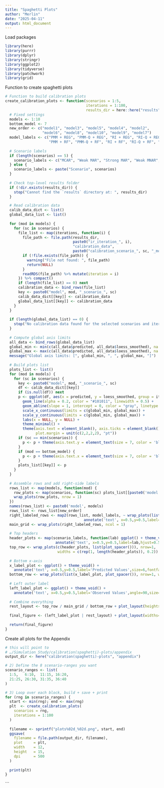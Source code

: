 ```yaml
---
title: "Spaghetti Plots"
author: "Merlin"
date: "2025-04-11"
output: html_document
---
```


Load packages
```r
library(here)
library(purrr)
library(dplyr)
library(stringr)
library(ggplot2)
library(tidyverse)
library(patchwork)
library(grid)
```


Function to create spaghetti plots
```r
# Function to build calibration plots
create_calibration_plots <- function(scenarios = 1:5,
                                     iterations = 1:100,
                                     results_dir = here::here("results")) {
  # Fixed settings
  models <- 1:10
  bottom_model <- 7
  new_order <- c("model1", "model3", "model5", "model4", "model2", 
                 "model6", "model8", "model10", "model9", "model7")
  model_labels <- c("PMM + REG", "PMM-Q + REG", "RI + REG", "RI-Q + REG", "RF + REG",
                    "PMM + RF", "PMM-Q + RF", "RI + RF", "RI-Q + RF", "RF + RF")
  
  # Scenario labels
  if (length(scenarios) == 5) {
    scenario_labels <- c("MCAR", "Weak MAR", "Strong MAR", "Weak MNAR", "Strong MNAR")
  } else {
    scenario_labels <- paste("Scenario", scenarios)
  }
  
  # Check top-level results folder
  if (!dir.exists(results_dir)) {
    stop("Cannot find the `results` directory at: ", results_dir)
  }

  # Read calibration data
  calib_data_dict <- list()
  global_data_list <- list()
  
  for (mod in models) {
    for (sc in scenarios) {
      file_list <- map(iterations, function(i) {
        file_path <- file.path(results_dir,
                               paste0("ir_iteration_", i),
                               "calibration_data",
                               paste0("calibration_scenario_", sc, "_model_", mod, ".rds"))
        if (!file.exists(file_path)) {
          warning("File not found: ", file_path)
          return(NULL)
        }
        readRDS(file_path) %>% mutate(iteration = i)
      }) %>% compact()
      if (length(file_list) == 0) next
      calibration_data <- bind_rows(file_list)
      key <- paste0("model", mod, "_scenario_", sc)
      calib_data_dict[[key]] <- calibration_data
      global_data_list[[key]] <- calibration_data
    }
  }
  
  if (length(global_data_list) == 0) {
    stop("No calibration data found for the selected scenarios and iterations.")
  }
  
  # Compute global axis limits
  all_data <- bind_rows(global_data_list)
  global_min <- min(c(all_data$predicted, all_data$loess_smoothed), na.rm = TRUE)
  global_max <- max(c(all_data$predicted, all_data$loess_smoothed), na.rm = TRUE)
  message("Global axis limits: [", global_min, ", ", global_max, "]")
  
  # Build plots list
  plots_list <- list()
  for (mod in models) {
    for (sc in scenarios) {
      key <- paste0("model", mod, "_scenario_", sc)
      df <- calib_data_dict[[key]]
      if (is.null(df)) next
      p <- ggplot(df, aes(x = predicted, y = loess_smoothed, group = iteration)) +
        geom_line(alpha = 0.2, color = "#101011", linewidth = 0.5) +
        geom_abline(slope = 1, intercept = 0, color = "gray", linetype = "dashed") +
        scale_x_continuous(limits = c(global_min, global_max)) +
        scale_y_continuous(limits = c(global_min, global_max)) +
        labs(x = NULL, y = NULL) +
        theme_minimal() +
        theme(axis.text = element_blank(), axis.ticks = element_blank(),
              plot.margin = unit(c(2,2,2,2), "pt"))
      if (sc == min(scenarios)) {
        p <- p + theme(axis.text.y = element_text(size = 7, color = 'black'))
      }
      if (mod == bottom_model) {
        p <- p + theme(axis.text.x = element_text(size = 7, color = 'black'))
      }
      plots_list[[key]] <- p
    }
  }
  
  # Assemble rows and add right-side labels
  rows_list <- map(models, function(mod) {
    row_plots <- map(scenarios, function(sc) plots_list[[paste0('model',mod,'_scenario_',sc)]]) %>% compact()
    wrap_plots(row_plots, nrow = 1)
  })
  names(rows_list) <- paste0('model', models)
  rows_list <- rows_list[new_order]
  right_labeled_rows <- map2(rows_list, model_labels, ~ wrap_plots(list(.x, ggplot() + theme_void() +
                                    annotate('text', x=0.5,y=0.5,label=.y,angle=270,size=4.2,fontface='bold')), nrow=1, widths=c(1,0.07)))
  main_grid <- wrap_plots(right_labeled_rows, ncol = 1)
  
  # Top headers
  header_plots <- map(scenario_labels, function(lab) ggplot() + theme_void() +
                       annotate('text', x=0.5,y=0.5,label=lab,hjust=0.5,vjust=0.5,size=5.5,fontface='bold'))
  top_row <- wrap_plots(c(header_plots, list(plot_spacer())), nrow=1,
                        widths = c(rep(1, length(header_plots)), 0.2))
  
  # Bottom x-axis
  x_label_plot <- ggplot() + theme_void() +
    annotate('text', x=0.5,y=0.5,label='Predicted Values',size=6,fontface='bold')
  bottom_row <- wrap_plots(list(x_label_plot, plot_spacer()), nrow=1, widths=c(1,0.07))
  
  # Left outer label
  left_label_plot <- ggplot() + theme_void() +
    annotate('text', x=0.5,y=0.5,label='Observed Values',angle=90,size=6,fontface='bold')
  
  # Combine everything
  rest_layout <- top_row / main_grid / bottom_row + plot_layout(heights=c(0.05,1,0.05))
  
  final_figure <- (left_label_plot | rest_layout) + plot_layout(widths=c(0.04,1))
  
  return(final_figure)
}

```

Create all plots for the Appendix
```r
# this will point to
# …/Simulation_Study/calibration(spaghetti)-plots/appendix
output_dir <- here("calibration(spaghetti)-plots", "appendix")

# 2) Define the 8 scenario-ranges you want
scenario_ranges <- list(
  1:5,   6:10,  11:15, 16:20,
  21:25, 26:30, 31:35, 36:40
)

# 3) Loop over each block, build + save + print
for (rng in scenario_ranges) {
  start <- min(rng); end <- max(rng)
  plt  <- create_calibration_plots(
    scenarios = rng,
    iterations = 1:100
  )
  
  filename <- sprintf("plots%02d_%02d.png", start, end)
  ggsave(
    filename = file.path(output_dir, filename),
    plot     = plt,
    width    = 12,
    height   = 15,
    dpi      = 500
  )
  
  print(plt)
}
```


```

